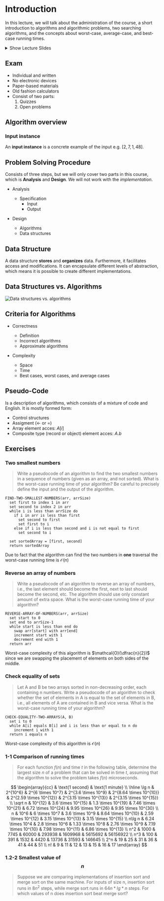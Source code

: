 # Introduction

In this lecture, we will talk about the administration of the course, a short
introduction to algorithms and algorithmic problems, two searching algorithms,
and the concepts about worst-case, average-case, and best-case running times.

<details>
  <summary>Show Lecture Slides</summary>
  <iframe
    src="https://www.moodle.aau.dk/pluginfile.php/1570716/mod_resource/content/13/Lecture-1.pdf"
    width="100%"
    height="500px"
  ></iframe>
</details>

## Exam

- Individual and written
- No electronic devices
- Paper-based materials
- Old fashion calculators
- Consist of two parts:
  1. Quizzes
  2. Open problems

## Algorithm overview

### Input instance

An **input instance** is a concrete example of the input e.g. $[2, 7, 1, 48]$.

## Problem Solving Procedure

Consists of three steps, but we will only cover two parts in this course, which
is **Analysis** and **Design**. We will not work with the _implementation_.

- Analysis

  - Specification
    - Input
    - Output

- Design
  - Algorithms
  - Data structures

## Data Structure

A data structure **stores** and **organizes** data. Furthermore, it facilitates access
and modifications. It can encapsulate different levels of abstraction, which means it
is possible to create different implementations.

## Data Structures vs. Algorithms

![Data structures vs. algorithms](/images/data-structures-vs-algorithms.png)

## Criteria for Algorithms

- Correctness

  - Definition
  - Incorrect algorithms
  - Approximate algorithms

- Complexity
  - Space
  - Time
  - Best cases, worst cases, and average cases

## Pseudo-Code

Is a description of algorithms, which consists of a mixture of code
and English. It is mostly formed form:

- Control structures
- Assigment ($\leftarrow$ or $=$)
- Array element acces: $A[i]$
- Composite type (record or object) element acces: $A.b$

## Exercises

### Two smallest numbers

> Write a pseudocode of an algorithm to find the two smallest numbers in a sequence of numbers (given as an array, and not sorted). What is the worst-case running time of your algorithm? Be careful to precisely define the input and the output of the algorithm.

```text
FIND-TWO-SMALLEST-NUMBERS(arr, arrSize)
  set first to index 1 in arr
  set second to index 2 in arr
  while i is less than arrSize do
    if i in arr is less than first
      set second to first
      set first to i
    else if i is less than second and i is not equal to first
      set second to i

  set sortedArray = [first, second]
  return sortedArray
```

Due to fact that the algorithm can find the two numbers in **one** traversal
the worst-case running time is $\mathcal{O}(n)$

### Reverse an array of numbers

> Write a pseudocode of an algorithm to reverse an array of numbers, i.e., the last element should become the first, next to last should become the second, etc. The algorithm should use only constant amount of extra space. What is the worst-case running time of your algorithm?

```text
REVERSE-ARRAY-OF-NUMBERS(arr, arrSize)
  set start to 0
  set end to arrSize-1
  while start is less than end do
    swap arr[start] with arr[end]
    increment start with 1
    decrement end with 1
  return arr
```

Worst-case complexity of this algorithm is $\mathcal{O}(\dfrac{n}{2})$ since we are swapping
the placement of elements on both sides of the middle.

### Check equality of sets

> Let A and B be two arrays sorted in non-decreasing order, each containing n numbers. Write a pseudocode of an algorithm to check whether the set of elements in A is equal to the set of elements in B, i.e., all elements of A are contained in B and vice versa. What is the worst-case running time of your algorithm?

```text
CHECK-EQUALITY-TWO-ARRAYS(A, B)
  set i to 0
  while A[i] equals B[i] and i is less than or equal to n do
    increment i with 1
  return i equals n
```

Worst-case complexity of this algorithm is $\mathcal{O}(n)$

### 1-1 Comparison of running times

> For each function $f(n)$ and time $t$ in the following table, determine the largest size $n$ of a problem that can be solved in time $t$, assuming that the algorithm to solve the problem takes $f(n)$ microseconds.

$$ \begin{array}{cc} & \text{1 second} & \text{1 minute} \\ \hline \lg n & 2^{10^6} & 2^{6 \times 10^7} & 2^{3.6 \times 10^9} & 2^{8.64 \times 10^{10}} & 2^{2.59 \times 10^{12}} & 2^{3.15 \times 10^{13}} & 2^{3.15 \times 10^{15}} \\ \sqrt n & 10^{12} & 3.6 \times 10^{15} & 1.3 \times 10^{19} & 7.46 \times 10^{21} & 6.72 \times 10^{24} & 9.95 \times 10^{26} & 9.95 \times 10^{30} \\ n & 10^6 & 6 \times 10^7 & 3.6 \times 10^9 & 8.64 \times 10^{10} & 2.59 \times 10^{12} & 3.15 \times 10^{13} & 3.15 \times 10^{15} \\ n\lg n & 6.24 \times 10^4 & 2.8 \times 10^6 & 1.33 \times 10^8 & 2.76 \times 10^9 & 7.19 \times 10^{10} & 7.98 \times 10^{11} & 6.86 \times 10^{13} \\ n^2 & 1000 & 7745 & 60000 & 293938 & 1609968 & 5615692 & 56156922 \\ n^3 & 100 & 391 & 1532 & 4420 & 13736 & 31593 & 146645 \\ 2^n & 19 & 25 & 31 & 36 & 41 & 44 & 51 \\ n! & 9 & 11 & 12 & 13 & 15 & 16 & 17 \end{array} $$

### 1.2-2 Smallest value of $$n$$

> Suppose we are comparing implementations of insertion sort and merge sort on the
> same machine. For inputs of size n, insertion sort runs in $8n^2$ steps, while merge
> sort runs in $64n*lg*n$ steps. For which values of n does insertion sort beat merge
> sort?
